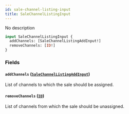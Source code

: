 ```yaml
---
id: sale-channel-listing-input
title: SaleChannelListingInput
---
```



No description

```graphql
input SaleChannelListingInput {
  addChannels: [SaleChannelListingAddInput!]
  removeChannels: [ID!]
}
```


### Fields

#### `addChannels` ([`SaleChannelListingAddInput`](../../../developer/api-reference/inputs/sale-channel-listing-add-input))

List of channels to which the sale should be assigned.


#### `removeChannels` ([`ID`](../../../developer/api-reference/scalars/id))

List of channels from which the sale should be unassigned.




